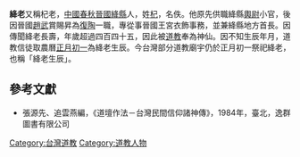 '''絳老'''又稱杞老，[[中國|中國]][[春秋时期|春秋]][[晉國|晉國]][[絳縣|絳縣]]人，姓[[杞|杞]]，名佚。他原先供職絳縣[[輿尉|輿尉]]小官，後因晉國[[趙武|趙武]]賞賜昇為[[復陶|復陶]]一職，專從事晉國王宮衣飾事務，並兼絳縣地方首長。因傳聞絳老長壽，年歲超過四百四十五，因此被[[道教|道教]]奉為神仙。因不知生辰年月，道教信徒取農曆[[正月初一|正月初一]]為絳老生辰。今台灣部分道教廟宇仍於正月初一祭祀絳老，也稱「絳老生辰」。

==參考文獻==
*張源先、追雲燕編，《道壇作法－台灣民間信仰諸神傳》，1984年，臺北，逸群圖書有限公司 


[[Category:台灣道教|Category:台灣道教]]
[[Category:道教人物|Category:道教人物]]